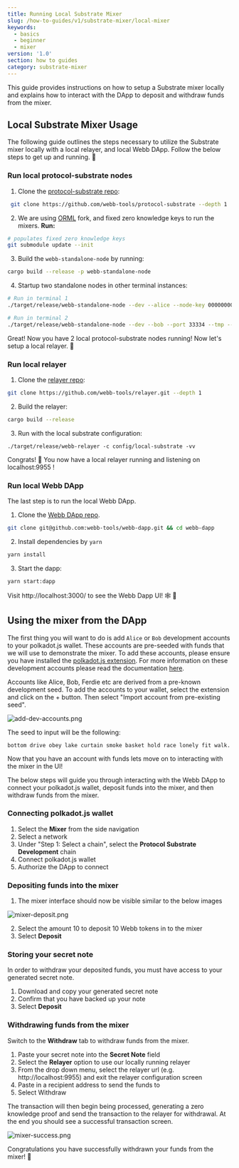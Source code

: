 ```yaml
---
title: Running Local Substrate Mixer
slug: /how-to-guides/v1/substrate-mixer/local-mixer
keywords:
  - basics
  - beginner
  - mixer
version: '1.0'
section: how to guides
category: substrate-mixer
---
```


This guide provides instructions on how to setup a Substrate mixer locally and explains how to interact with the DApp to deposit and withdraw funds from the mixer.

## Local Substrate Mixer Usage

The following guide outlines the steps necessary to utilize the Substrate mixer locally with a local relayer, and local Webb DApp. Follow the below steps to get up and running. 🏃

### Run local protocol-substrate nodes

1. Clone the [protocol-substrate repo](https://github.com/webb-tools/protocol-substrate):
```bash
 git clone https://github.com/webb-tools/protocol-substrate --depth 1
```

2. We are using [ORML](https://github.com/open-web3-stack/open-runtime-module-library/tree/a5ee7866c763efbd3afe0cd81fec54cede83a65f) fork, and fixed zero knowledge keys to run the mixers. **Run:**
```bash
# populates fixed zero knowledge keys
git submodule update --init
```

3. Build the `webb-standalone-node` by running:

```bash
cargo build --release -p webb-standalone-node
```

4. Startup two standalone nodes in other terminal instances:

```bash
# Run in terminal 1
./target/release/webb-standalone-node --dev --alice --node-key 0000000000000000000000000000000000000000000000000000000000000001 --ws-port=9944 --rpc-cors all

# Run in terminal 2
./target/release/webb-standalone-node --dev --bob --port 33334 --tmp --bootnodes /ip4/127.0.0.1/tcp/30333/p2p/12D3KooWEyoppNCUx8Yx66oV9fJnriXwCcXwDDUA2kj6vnc6iDEp
```

Great! Now you have 2 local protocol-substrate nodes running! Now let's setup a local relayer. 🚀

### Run local relayer

1. Clone the [relayer repo](https://github.com/webb-tools/relayer):

```bash
git clone https://github.com/webb-tools/relayer.git --depth 1
```

2. Build the relayer:
```bash
cargo build --release
```

3. Run with the local substrate configuration:
```
./target/release/webb-relayer -c config/local-substrate -vv
```

Congrats! 🎉  You now have a local relayer running and listening on localhost:9955 !

### Run local Webb DApp

The last step is to run the local Webb DApp.

1. Clone the [Webb DApp repo](https://github.com/webb-tools/webb-dapp).

```bash
git clone git@github.com:webb-tools/webb-dapp.git && cd webb-dapp
```

2. Install dependencies by `yarn`

```bash
yarn install
```

3. Start the dapp:

```bash
yarn start:dapp
```

Visit http://localhost:3000/ to see the Webb Dapp UI! 🕸️ 🚀 

## Using the mixer from the DApp 

The first thing you will want to do is add `Alice` or `Bob` development accounts to your polkadot.js wallet. These accounts are pre-seeded with funds that we will use 
to demonstrate the mixer. To add these accounts, please ensure you have installed the [polkadot.js extension](https://polkadot.js.org/extension/). For more information on these development accounts
please read the documentation [here](https://docs.substrate.io/v3/tools/subkey/#well-known-keys).

Accounts like Alice, Bob, Ferdie etc are derived from a pre-known development seed. To add the accounts to your wallet, select the extension and click on the + button. 
Then select "Import account from pre-existing seed". 

![add-dev-accounts.png](../../../../src/images/how-to/add-dev-accounts.png)


The seed to input will be the following:

```
bottom drive obey lake curtain smoke basket hold race lonely fit walk.
```

Now that you have an account with funds lets move on to interacting with the mixer in the UI! 

The below steps will guide you through interacting with the Webb DApp to connect your polkadot.js wallet, deposit funds into the mixer,
 and then withdraw funds from the mixer.

### Connecting polkadot.js wallet 

1. Select the **Mixer** from the side navigation 
2. Select a network
3. Under "Step 1: Select a chain", select the **Protocol Substrate Development** chain
4. Connect polkadot.js wallet
5. Authorize the DApp to connect

### Depositing funds into the mixer 

1. The mixer interface should now be visible similar to the below images

![mixer-deposit.png](../../../../src/images/how-to/mixer-deposit.png)

2. Select the amount 10 to deposit 10 Webb tokens in to the mixer
3. Select **Deposit**

### Storing your secret note

In order to withdraw your deposited funds, you must have access to your generated secret note.

1. Download and copy your generated secret note
2. Confirm that you have backed up your note
3. Select **Deposit** 

### Withdrawing funds from the mixer

Switch to the **Withdraw** tab to withdraw funds from the mixer.

1. Paste your secret note into the **Secret Note** field
2. Select the **Relayer** option to use our locally running relayer
3. From the drop down menu, select the relayer url (e.g. http://localhost:9955) and exit the relayer configuration screen
4. Paste in a recipient address to send the funds to
5. Select Withdraw

The transaction will then begin being processed, generating a zero knowledge proof and send the transaction to the relayer for withdrawal. At the 
end you should see a successful transaction screen. 

![mixer-success.png](../../../../src/images/how-to/mixer-success.png)

Congratulations you have successfully withdrawn your funds from the mixer! 🎉